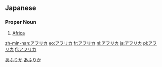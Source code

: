 == Japanese == 
===Proper Noun===
{{ja-pos|ka|hira=あふりか|rom=afurika}}
# [[Africa]]

[[Category:Japanese proper nouns|あふりか]]
[[Category:ja:Continents|あふりか]]

[[zh-min-nan:アフリカ]]
[[eo:アフリカ]]
[[fr:アフリカ]]
[[nl:アフリカ]]
[[ja:アフリカ]]
[[pl:アフリカ]]
[[fi:アフリカ]]